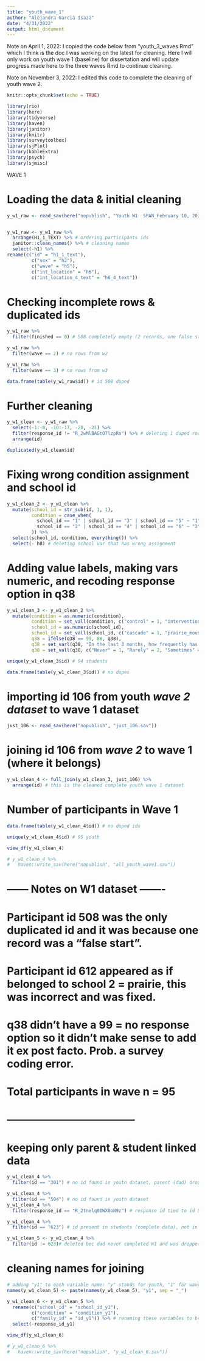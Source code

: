 ```yaml
---
title: "youth_wave_1"
author: "Alejandra Garcia Isaza"
date: "4/31/2022"
output: html_document
---
```

Note on April 1, 2022: I copied the code below from "youth_3_waves.Rmd" which I think is the doc I was working on the latest for cleaning. Here I will only work on youth wave 1 (baseline) for dissertation and will update progress made here to the three waves Rmd to continue cleaning.

Note on November 3, 2022: I edited this code to complete the cleaning of youth wave 2. 

```r
knitr::opts_chunk$set(echo = TRUE)

library(rio)
library(here)
library(tidyverse)
library(haven)
library(janitor)
library(knitr)
library(surveytoolbox)
library(sjPlot)
library(kableExtra)
library(psych)
library(sjmisc)
```

################## WAVE 1 ##################

# Loading the data & initial cleaning
```r
y_w1_raw <- read_sav(here("nopublish", "Youth W1  SPAN_February 10, 2021_10.31.sav"))


y_w1_raw <- y_w1_raw %>% 
  arrange(H1_1_TEXT) %>% # ordering participants ids
  janitor::clean_names() %>% # cleaning names
  select(-h1) %>% 
rename(c("id" = "h1_1_text"),
         c("sex" = "h2"),
         c("wave" = "h5"),
         c("int_location" = "h6"),
         c("int_location_4_text" = "h6_4_text"))
```

# Checking incomplete rows & duplicated ids
```r
y_w1_raw %>%
  filter(finished == 0) # 508 completely empty (2 records, one false start, one complete) 624 99% complete

y_w1_raw %>% 
  filter(wave == 2) # no rows from w2

y_w1_raw %>% 
  filter(wave == 3) # no rows from w3

data.frame(table(y_w1_raw$id)) # id 508 duped
```

# Further cleaning
```r
y_w1_clean <- y_w1_raw %>% 
  select(-1:-8, -10:-17, -20, -21) %>%
  filter(response_id != "R_2wMlBAGtO7lzpRo") %>% # deleting 1 duped row "false start" (id 508)
  arrange(id)

duplicated(y_w1_clean$id)
```

# Fixing wrong condition assignment and school id
```r
y_w1_clean_2 <- y_w1_clean %>%
  mutate(school_id = str_sub(id, 1, 1),
         condition = case_when(
           school_id == "1" | school_id == "3" | school_id == "5" ~ "1",
           school_id == "2" | school_id == "4" | school_id == "6" ~ "2"
         )) %>%
  select(school_id, condition, everything()) %>%
  select(- h8) # deleting school var that has wrong assignment
```

# Adding value labels, making vars numeric, and recoding response option in q38
```r
y_w1_clean_3 <- y_w1_clean_2 %>%
  mutate(condition = as.numeric(condition),
         condition = set_vall(condition, c("control" = 1, "intervention" = 2)),
         school_id = as.numeric(school_id),
         school_id = set_vall(school_id, c("cascade" = 1, "prairie_mountain" = 2, "kelly" = 3, "ata" = 4, "briggs" = 5, "agnes_stewart" = 6)),
         q38 = ifelse(q38 == 99, 88, q38),
         q38 = set_varl(q38, "In the last 3 months, how frequently has at least one of your parents/guardians… …attended a parent group meeting."),
         q38 = set_vall(q38, c("Never" = 1, "Rarely" = 2, "Sometimes" = 3, "Often" = 4, "I don't know" = 88))) # q38 didn't have a 99 = no response option. 
```


```r
unique(y_w1_clean_3$id) # 94 students

data.frame(table(y_w1_clean_3$id)) # no dupes
```

# importing id 106 from youth *wave 2 dataset* to wave 1 dataset
```r
just_106 <- read_sav(here("nopublish", "just_106.sav"))
```

# joining id 106 from *wave 2* to wave 1 (where it belongs)
```r
y_w1_clean_4 <- full_join(y_w1_clean_3, just_106) %>% 
  arrange(id) # this is the cleaned complete youth wave 1 dataset
```

# Number of participants in Wave 1
```r
data.frame(table(y_w1_clean_4$id)) # no duped ids

unique(y_w1_clean_4$id) # 95 youth
```


```r
view_df(y_w1_clean_4)
```


```r
# y_w1_clean_4 %>%
#   haven::write_sav(here("nopublish", "all_youth_wave1.sav"))
```

# ------ Notes on W1 dataset -------
# Participant id 508 was the only duplicated id and it was because one record was a "false start". 
# Participant id 612 appeared as if belonged to school 2 = prairie, this was incorrect and was fixed. 
# q38 didn't have a 99 = no response option so it didn't make sense to add it ex post facto. Prob. a survey coding error. 
# Total participants in wave n = 95
# ------------------------------------

##############################################
# keeping only parent & student linked data
##############################################

```r
y_w1_clean_4 %>%
  filter(id == "301") # no id found in youth dataset, parent (dad) dropped from study

y_w1_clean_4 %>%
  filter(id == "504") # no id found in youth dataset
y_w1_clean_4 %>%
  filter(response_id == "R_2tnelq8IWX0oN9z") # response id tied to id 504 in call logs for W1. Youth completed W1 and W2. Remains a mystery what happened to wave 1 youth data. 

y_w1_clean_4 %>%
  filter(id == "623") # id present in students (complete data), not in parents bec dad dropped

y_w1_clean_5 <- y_w1_clean_4 %>%
  filter(id != 623)# deleted bec dad never completed W1 and was dropped from study (confirmed in logs). Students = 94
```

# cleaning names for joining
```r
# adding "y1" to each variable name: "y" stands for youth, "1" for wave 1.
names(y_w1_clean_5) <- paste(names(y_w1_clean_5), "y1", sep = "_")

y_w1_clean_6 <- y_w1_clean_5 %>%
  rename(c("school_id" = "school_id_y1"),
         c("condition" = "condition_y1"),
         c("family_id" = "id_y1")) %>% # renaming these variables to be able to join later
  select(-response_id_y1)

view_df(y_w1_clean_6)

# y_w1_clean_6 %>%
#   haven::write_sav(here("nopublish", "y_w1_clean_6.sav")) 
```
